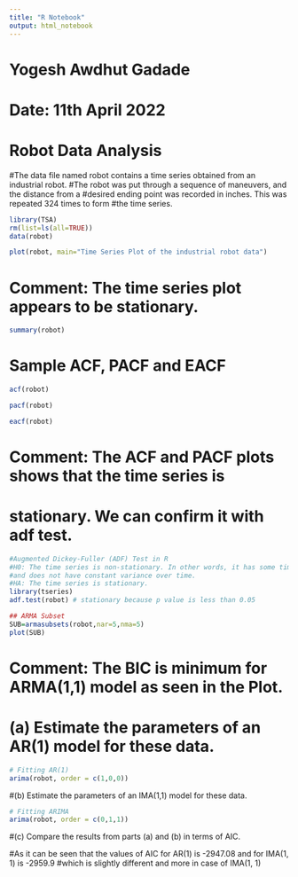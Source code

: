 ```yaml
---
title: "R Notebook"
output: html_notebook
---
```

# Yogesh Awdhut Gadade
# Date: 11th April 2022
# Robot Data Analysis

#The data file named robot contains a time series obtained from an industrial robot.
#The robot was put through a sequence of maneuvers, and the distance from a
#desired ending point was recorded in inches. This was repeated 324 times to form
#the time series.
```r
library(TSA)
rm(list=ls(all=TRUE))
data(robot)
```
```r
plot(robot, main="Time Series Plot of the industrial robot data")
```
# Comment: The time series plot appears to be stationary.
```r
summary(robot)
```
# Sample ACF, PACF and EACF
```r
acf(robot)
```
```r
pacf(robot)
```
```r
eacf(robot)
```
# Comment: The ACF and PACF plots shows that the time series is
# stationary. We can confirm it with adf test.
```r
#Augmented Dickey-Fuller (ADF) Test in R
#H0: The time series is non-stationary. In other words, it has some time-dependent structure 
#and does not have constant variance over time.
#HA: The time series is stationary.
library(tseries)
adf.test(robot) # stationary because p value is less than 0.05
```
```r
## ARMA Subset
SUB=armasubsets(robot,nar=5,nma=5)
plot(SUB)
```
# Comment: The BIC is minimum for ARMA(1,1) model as seen in the Plot.

# (a) Estimate the parameters of an AR(1) model for these data.
```r
# Fitting AR(1)
arima(robot, order = c(1,0,0))
```
#(b) Estimate the parameters of an IMA(1,1) model for these data.
```r
# Fitting ARIMA
arima(robot, order = c(0,1,1))
```
#(c) Compare the results from parts (a) and (b) in terms of AIC.

#As it can be seen that the values of AIC for AR(1) is -2947.08 and for IMA(1, 1) is -2959.9 
#which is slightly different and more in case of IMA(1, 1)


















